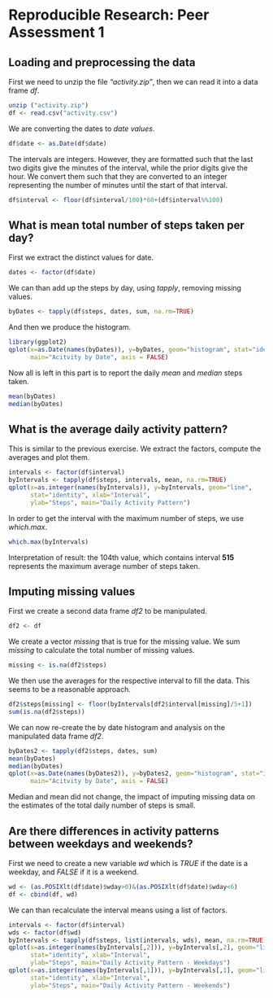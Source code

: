 # Reproducible Research: Peer Assessment 1


## Loading and preprocessing the data

First we need to unzip the file *"activity.zip"*, then we can read it into a data frame *df*.

```r
unzip ("activity.zip")
df <- read.csv("activity.csv")
```

We are converting the dates to *date values*.

```r
df$date <- as.Date(df$date)
```

The intervals are integers. However, they are formatted such that the last two digits give the minutes of the interval, while the prior digits give the hour. We convert them such that they are converted to an integer representing the number of minutes until the start of that interval.

```r
df$interval <- floor(df$interval/100)*60+(df$interval%%100)
```




## What is mean total number of steps taken per day?

First we extract the distinct values for date.

```r
dates <- factor(df$date)
```

We can than add up the steps by day, using *tapply*, removing missing values.

```r
byDates <- tapply(df$steps, dates, sum, na.rm=TRUE)
```

And then we produce the histogram.

```r
library(ggplot2)
qplot(x=as.Date(names(byDates)), y=byDates, geom="histogram", stat="identity", xlab="Date", ylab="Steps", 
      main="Acitvity by Date", axis = FALSE)
```

Now all is left in this part is to report the daily *mean* and *median* steps taken.

```r
mean(byDates)
median(byDates)
```


## What is the average daily activity pattern?

This is similar to the previous exercise. We extract the factors, compute the averages and plot them.

```r
intervals <- factor(df$interval)
byIntervals <- tapply(df$steps, intervals, mean, na.rm=TRUE)
qplot(x=as.integer(names(byIntervals)), y=byIntervals, geom="line", 
      stat="identity", xlab="Interval", 
      ylab="Steps", main="Daily Activity Pattern")
```

In order to get the interval with the maximum number of steps, we use *which.max*.

```r
which.max(byIntervals)
```

Interpretation of result: the 104th value, which contains interval **515** represents the maximum average number of steps taken.

## Imputing missing values

First we create a second data frame *df2* to be manipulated.

```r
df2 <- df
```

We create a vector *missing* that is true for the missing value. We sum *missing* to calculate the total number of missing values. 

```r
missing <- is.na(df2$steps)
```

We then use the averages for the respective interval to fill the data. This seems to be a reasonable approach.

```r
df2$steps[missing] <- floor(byIntervals[df2$interval[missing]/5+1])
sum(is.na(df2$steps))
```

We can now re-create the by date histogram and analysis on the manipulated data frame *df2*.

```r
byDates2 <- tapply(df2$steps, dates, sum)
mean(byDates)
median(byDates)
qplot(x=as.Date(names(byDates2)), y=byDates2, geom="histogram", stat="identity", xlab="Date", ylab="Steps", 
      main="Acitvity by Date", axis = FALSE)

```

Median and mean did not change, the impact of imputing missing data on the estimates of the total daily number of steps is small. 


## Are there differences in activity patterns between weekdays and weekends?

First we need to create a new variable *wd* which is *TRUE* if the date is a weekday, and *FALSE* if it is a weekend.

```r
wd <- (as.POSIXlt(df$date)$wday>0)&(as.POSIXlt(df$date)$wday<6)
df <- cbind(df, wd)
```

We can than recalculate the interval means using a list of factors.

```r
intervals <- factor(df$interval)
wds <- factor(df$wd)
byIntervals <- tapply(df$steps, list(intervals, wds), mean, na.rm=TRUE)
qplot(x=as.integer(names(byIntervals[,2])), y=byIntervals[,2], geom="line", 
      stat="identity", xlab="Interval", 
      ylab="Steps", main="Daily Activity Pattern - Weekdays")
qplot(x=as.integer(names(byIntervals[,1])), y=byIntervals[,1], geom="line", 
      stat="identity", xlab="Interval", 
      ylab="Steps", main="Daily Activity Pattern - Weekends")
```